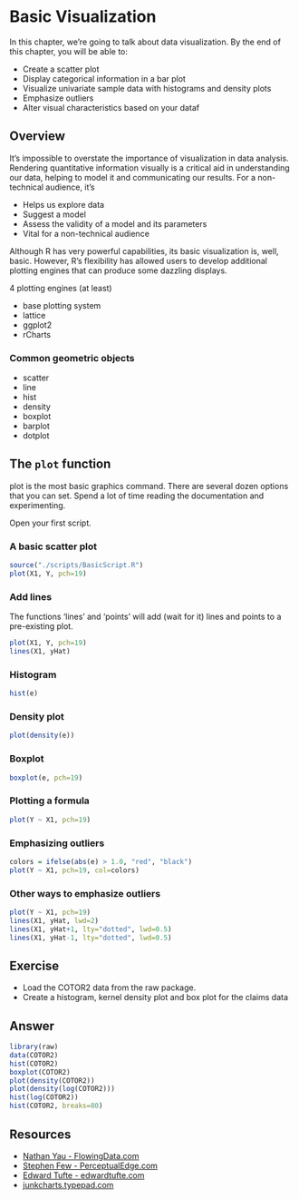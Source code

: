 # Basic Visualization

In this chapter, we're going to talk about data visualization. By the end of this chapter, you will be able to:

* Create a scatter plot
* Display categorical information in a bar plot
* Visualize univariate sample data with histograms and density plots
* Emphasize outliers
* Alter visual characteristics based on your dataf

## Overview

It's impossible to overstate the importance of visualization in data analysis. Rendering quantitative information visually is a critical aid in understanding our data, helping to model it and communicating our results. For a non-technical audience, it's 

* Helps us explore data
* Suggest a model
* Assess the validity of a model and its parameters
* Vital for a non-technical audience

Although R has very powerful capabilities, its basic visualization is, well, basic. However, R's flexibility has allowed users to develop additional plotting engines that can produce some dazzling displays.

4 plotting engines (at least)

* base plotting system
* lattice
* ggplot2
* rCharts

### Common geometric objects

* scatter
* line
* hist
* density
* boxplot
* barplot
* dotplot

## The `plot` function

plot is the most basic graphics command. There are several dozen options that you can set. Spend a lot of time reading the documentation and experimenting.

Open your first script.

### A basic scatter plot

```r
source("./scripts/BasicScript.R")
plot(X1, Y, pch=19)
```

### Add lines

The functions 'lines' and 'points' will add (wait for it) lines and points to a pre-existing plot.
```r
plot(X1, Y, pch=19)
lines(X1, yHat)
```

### Histogram

```r
hist(e)
```

### Density plot

```r
plot(density(e))
```

### Boxplot

```r
boxplot(e, pch=19)
```

### Plotting a formula
```r
plot(Y ~ X1, pch=19)
```

### Emphasizing outliers
```r
colors = ifelse(abs(e) > 1.0, "red", "black")
plot(Y ~ X1, pch=19, col=colors)
```

### Other ways to emphasize outliers
```r
plot(Y ~ X1, pch=19)
lines(X1, yHat, lwd=2)
lines(X1, yHat+1, lty="dotted", lwd=0.5)
lines(X1, yHat-1, lty="dotted", lwd=0.5)
```

## Exercise

* Load the COTOR2 data from the raw package.
* Create a histogram, kernel density plot and box plot for the claims data

## Answer

```r
library(raw)
data(COTOR2)
hist(COTOR2)
boxplot(COTOR2)
plot(density(COTOR2))
plot(density(log(COTOR2)))
hist(log(COTOR2))
hist(COTOR2, breaks=80)
```

## Resources

* [Nathan Yau - FlowingData.com](http://flowingdata.com/)
* [Stephen Few - PerceptualEdge.com](http://www.perceptualedge.com/)
* [Edward Tufte - edwardtufte.com](http://www.edwardtufte.com/tufte/)
* [junkcharts.typepad.com](http://junkcharts.typepad.com/)